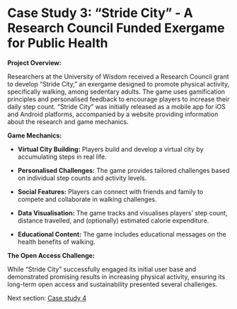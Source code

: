 # Case Study 3: "Stride City" - A Research Council Funded Exergame for Public Health {#sec-cs3}

**Project Overview:**

Researchers at the University of Wisdom received a Research Council grant to develop "Stride City," an exergame designed to promote physical activity, specifically walking, among sedentary adults. The game uses gamification principles and personalised feedback to encourage players to increase their daily step count. "Stride City" was initially released as a mobile app for iOS and Android platforms, accompanied by a website providing information about the research and game mechanics.

**Game Mechanics:**

-   **Virtual City Building:** Players build and develop a virtual city by accumulating steps in real life.

-   **Personalised Challenges:** The game provides tailored challenges based on individual step counts and activity levels.

-   **Social Features:** Players can connect with friends and family to compete and collaborate in walking challenges.

-   **Data Visualisation:** The game tracks and visualises players' step count, distance travelled, and (optionally) estimated calorie expenditure.

-   **Educational Content:** The game includes educational messages on the health benefits of walking. 

**The Open Access Challenge:**

While "Stride City" successfully engaged its initial user base and demonstrated promising results in increasing physical activity, ensuring its long-term open access and sustainability presented several challenges.

Next section: [Case study 4](case-study-4.qmd#sec-cs4)
